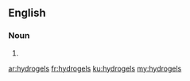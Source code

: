 ==English==

===Noun===
{{head|en}}

# {{plural of|hydrogel}}

[[ar:hydrogels]]
[[fr:hydrogels]]
[[ku:hydrogels]]
[[my:hydrogels]]